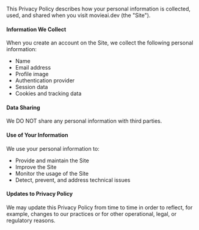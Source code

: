 This Privacy Policy describes how your personal information is collected, used, and shared when you visit movieai.dev (the "Site").

#### Information We Collect

When you create an account on the Site, we collect the following personal information:

- Name
- Email address
- Profile image
- Authentication provider
- Session data
- Cookies and tracking data

#### Data Sharing

We DO NOT share any personal information with third parties.

#### Use of Your Information

We use your personal information to:

- Provide and maintain the Site
- Improve the Site
- Monitor the usage of the Site
- Detect, prevent, and address technical issues

#### Updates to Privacy Policy

We may update this Privacy Policy from time to time in order to reflect, for example, changes to our practices or for other operational, legal, or regulatory reasons.
